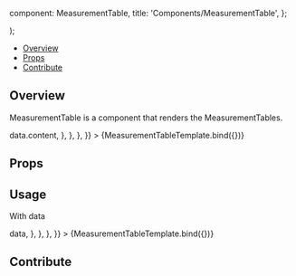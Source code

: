 

  component: MeasurementTable,
  title: 'Components/MeasurementTable',
};

<Meta
  title="Components/MeasurementTable"
  component={MeasurementTable}
/>

  <div className="bg-transparent h-64 w-64">
    <MeasurementTable {...args} />
  </div>
);

<Heading
  title="MeasurementTable"
  componentRelativePath="MeasurementTable/MeasurementTable.tsx"
/>

- [Overview](#overview)
- [Props](#props)
- [Contribute](#contribute)

## Overview

MeasurementTable is a component that renders the MeasurementTables.

<Canvas>
  <Story
    name="Overview"
    args={{
      title: 'Measurements',
      servicesManager: {
        services: {
          customizationService: {
            getCustomization: (title, data) => data.content,
          },
        },
      },
    }}
  >
    {MeasurementTableTemplate.bind({})}
  </Story>
</Canvas>

## Props

<ArgsTable of={MeasurementTable} />

## Usage

With data

<Canvas>
  <Story
    name="With Data"
    args={{
      title: 'Measurements',
      amount: 1,
      data: [
        {
          id: 1,
          label: '(empty)',
          displayText: ['193.1 mm (S:6, I:5)'],
          isActive: false,
        },
      ],
      servicesManager: {
        services: {
          customizationService: {
            getCustomization: (title, data) => data,
          },
        },
      },
    }}
  >
    {MeasurementTableTemplate.bind({})}
  </Story>
</Canvas>

## Contribute

<Footer componentRelativePath="MeasurementTable/__stories__/measurementTable.stories.mdx" />
